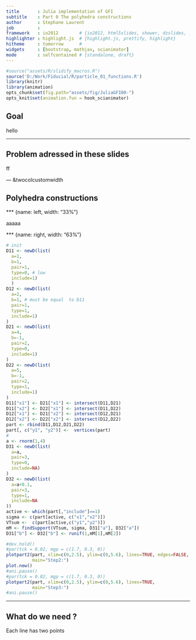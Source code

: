 ```yaml
---
title       : Julia implementation of GFI
subtitle    : Part 0 The polyhedra constructions
author      : Stephane Laurent
job         : 
framework   : io2012        # {io2012, html5slides, shower, dzslides, ...}
highlighter : highlight.js  # {highlight.js, prettify, highlight}
hitheme     : tomorrow      # 
widgets     : [bootstrap, mathjax, scianimator]          
mode        : selfcontained # {standalone, draft}
---
```


```r
#source("assets/R/slidify_macros.R")
source('D:/Work/Fiducial/R/particle_01_functions.R')
library(knitr)
library(animation)
opts_chunk$set(fig.path="assets/fig/JuliaGFI00-")
opts_knit$set(animation.fun = hook_scianimator)
```

## Goal 

hello 


---

## Problem adressed in these slides 

ff


--- &twocolcustomwidth 

## Polyhedra constructions 

*** {name: left, width: "33%"}

aaaaa

*** {name: right, width: "63%"}

```r
# init 
D11 <- newD(list(
  a=1,
  b=1,
  pair=1,
  type=0, # low
  include=1)
  )
D12 <- newD(list(
  a=2, 
  b=1, # must be equal  to D11
  pair=1,
  type=1,
  include=1)
)
D21 <- newD(list(
  a=4,
  b=-1,
  pair=2,
  type=0,
  include=1)
)
D22 <- newD(list(
  a=5,
  b=-1,
  pair=2,
  type=1,
  include=1)
)
D11["x1"] <- D21["x1"] <- intersect(D11,D21)
D11["x2"] <- D22["x1"] <- intersect(D11,D22)
D12["x1"] <- D21["x2"] <- intersect(D12,D21)
D12["x2"] <- D22["x2"] <- intersect(D12,D22)
part <- rbind(D11,D12,D21,D22)
part[, c("y1", "y2")] <-  vertices(part)
#
a <- rnorm(1,4)
D31 <- newD(list(
  a=a,
  pair=3,
  type=0,
  include=NA)
)
D32 <- newD(list(
  a=a+0.1,
  pair=3,
  type=1,
  include=NA
))
active <- which(part[,"include"]==1)
sigma <- c(part[active, c("x1","x2")])
VTsum <-  c(part[active,c("y1","y2")])
mM <- findSupport(VTsum, sigma, D31["a"], D32["a"])
D31["b"] <- D32["b"] <- runif(1,mM[1],mM[2])
```




```r
#dev.hold()
#par(tck = 0.02, mgp = c(1.7, 0.3, 0))
plotpart2(part, xlim=c(0,2.5), ylim=c(0,5.6), lines=TRUE, edges=FALSE, 
          main="Step2:")
plot.new()
#ani.pause()
#par(tck = 0.02, mgp = c(1.7, 0.3, 0))
plotpart2(part, xlim=c(0,2.5), ylim=c(0,5.6), lines=TRUE,
          main="Step3:")
#ani.pause()
```


---

## What do we need ?

Each line has two points

